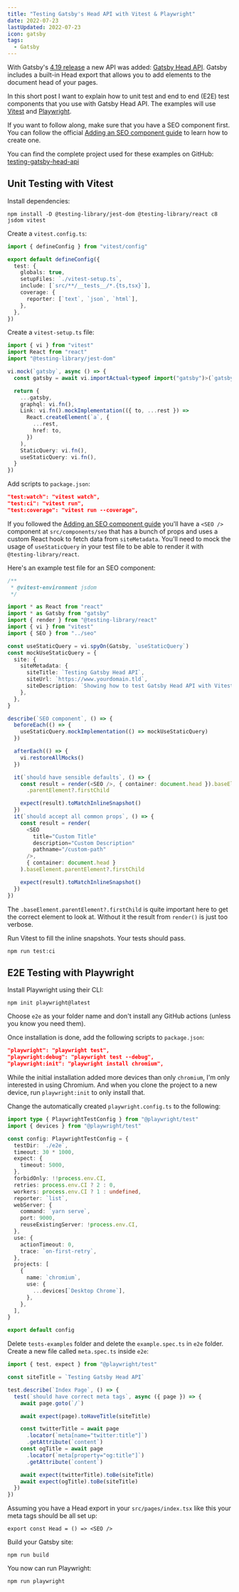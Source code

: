 ```yaml
---
title: "Testing Gatsby's Head API with Vitest & Playwright"
date: 2022-07-23
lastUpdated: 2022-07-23
icon: gatsby
tags:
  - Gatsby
---
```


With Gatsby's [4.19 release](https://www.gatsbyjs.com/docs/reference/release-notes/v4.19/) a new API was added: [Gatsby Head API](https://www.gatsbyjs.com/docs/reference/built-in-components/gatsby-head/). Gatsby includes a built-in Head export that allows you to add elements to the document head of your pages.

In this short post I want to explain how to unit test and end to end (E2E) test components that you use with Gatsby Head API. The examples will use [Vitest](https://vitest.dev/) and [Playwright](https://playwright.dev/).

If you want to follow along, make sure that you have a SEO component first. You can follow the official [Adding an SEO component guide](https://www.gatsbyjs.com/docs/how-to/adding-common-features/adding-seo-component) to learn how to create one.

You can find the complete project used for these examples on GitHub: [testing-gatsby-head-api](#todo)

## Unit Testing with Vitest

Install dependencies:

```shell
npm install -D @testing-library/jest-dom @testing-library/react c8 jsdom vitest
```

Create a `vitest.config.ts`:

```ts title=vitest.config.ts
import { defineConfig } from "vitest/config"

export default defineConfig({
  test: {
    globals: true,
    setupFiles: `./vitest-setup.ts`,
    include: [`src/**/__tests__/*.{ts,tsx}`],
    coverage: {
      reporter: [`text`, `json`, `html`],
    },
  },
})
```

Create a `vitest-setup.ts` file:

```ts title=vitest-setup.ts
import { vi } from "vitest"
import React from "react"
import "@testing-library/jest-dom"

vi.mock(`gatsby`, async () => {
  const gatsby = await vi.importActual<typeof import("gatsby")>(`gatsby`)

  return {
    ...gatsby,
    graphql: vi.fn(),
    Link: vi.fn().mockImplementation(({ to, ...rest }) =>
      React.createElement(`a`, {
        ...rest,
        href: to,
      })
    ),
    StaticQuery: vi.fn(),
    useStaticQuery: vi.fn(),
  }
})
```

Add scripts to `package.json`:

```json title=package.json
"test:watch": "vitest watch",
"test:ci": "vitest run",
"test:coverage": "vitest run --coverage",
```

If you followed the [Adding an SEO component guide](https://www.gatsbyjs.com/docs/how-to/adding-common-features/adding-seo-component) you'll have a `<SEO />` component at `src/components/seo` that has a bunch of props and uses a custom React hook to fetch data from `siteMetadata`. You'll need to mock the usage of `useStaticQuery` in your test file to be able to render it with `@testing-library/react`.

Here's an example test file for an SEO component:

```ts title=src/components/__tests__/seo.tsx
/**
 * @vitest-environment jsdom
 */

import * as React from "react"
import * as Gatsby from "gatsby"
import { render } from "@testing-library/react"
import { vi } from "vitest"
import { SEO } from "../seo"

const useStaticQuery = vi.spyOn(Gatsby, `useStaticQuery`)
const mockUseStaticQuery = {
  site: {
    siteMetadata: {
      siteTitle: `Testing Gatsby Head API`,
      siteUrl: `https://www.yourdomain.tld`,
      siteDescription: `Showing how to test Gatsby Head API with Vitest and Playwright`,
    },
  },
}

describe(`SEO component`, () => {
  beforeEach(() => {
    useStaticQuery.mockImplementation(() => mockUseStaticQuery)
  })

  afterEach(() => {
    vi.restoreAllMocks()
  })

  it(`should have sensible defaults`, () => {
    const result = render(<SEO />, { container: document.head }).baseElement
      .parentElement?.firstChild

    expect(result).toMatchInlineSnapshot()
  })
  it(`should accept all common props`, () => {
    const result = render(
      <SEO
        title="Custom Title"
        description="Custom Description"
        pathname="/custom-path"
      />,
      { container: document.head }
    ).baseElement.parentElement?.firstChild

    expect(result).toMatchInlineSnapshot()
  })
})
```

The `.baseElement.parentElement?.firstChild` is quite important here to get the correct element to look at. Without it the result from `render()` is just too verbose.

Run Vitest to fill the inline snapshots. Your tests should pass.

```shell
npm run test:ci
```

## E2E Testing with Playwright

Install Playwright using their CLI:

```shell
npm init playwright@latest
```

Choose `e2e` as your folder name and don't install any GitHub actions (unless you know you need them).

Once installation is done, add the following scripts to `package.json`:

```json title=package.json
"playwright": "playwright test",
"playwright:debug": "playwright test --debug",
"playwright:init": "playwright install chromium",
```

While the initial installation added more devices than only `chromium`, I'm only interested in using Chromium. And when you clone the project to a new device, run `playwright:init` to only install that.

Change the automatically created `playwright.config.ts` to the following:

```ts title=playwright.config.ts
import type { PlaywrightTestConfig } from "@playwright/test"
import { devices } from "@playwright/test"

const config: PlaywrightTestConfig = {
  testDir: `./e2e`,
  timeout: 30 * 1000,
  expect: {
    timeout: 5000,
  },
  forbidOnly: !!process.env.CI,
  retries: process.env.CI ? 2 : 0,
  workers: process.env.CI ? 1 : undefined,
  reporter: `list`,
  webServer: {
    command: `yarn serve`,
    port: 9000,
    reuseExistingServer: !process.env.CI,
  },
  use: {
    actionTimeout: 0,
    trace: `on-first-retry`,
  },
  projects: [
    {
      name: `chromium`,
      use: {
        ...devices[`Desktop Chrome`],
      },
    },
  ],
}

export default config
```

Delete `tests-examples` folder and delete the `example.spec.ts` in `e2e` folder. Create a new file called `meta.spec.ts` inside `e2e`:

```ts title=e2e/meta.spec.ts
import { test, expect } from "@playwright/test"

const siteTitle = `Testing Gatsby Head API`

test.describe(`Index Page`, () => {
  test(`should have correct meta tags`, async ({ page }) => {
    await page.goto(`/`)

    await expect(page).toHaveTitle(siteTitle)

    const twitterTitle = await page
      .locator(`meta[name="twitter:title"]`)
      .getAttribute(`content`)
    const ogTitle = await page
      .locator(`meta[property="og:title"]`)
      .getAttribute(`content`)

    await expect(twitterTitle).toBe(siteTitle)
    await expect(ogTitle).toBe(siteTitle)
  })
})
```

Assuming you have a Head export in your `src/pages/index.tsx` like this your meta tags should be all set up:

```tsx
export const Head = () => <SEO />
```

Build your Gatsby site:

```shell
npm run build
```

You now can run Playwright:

```shell
npm run playwright
```
